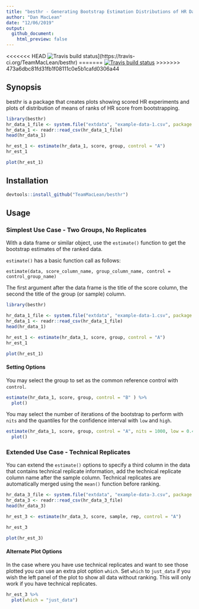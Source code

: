 ```yaml
---
title: "besthr - Generating Bootstrap Estimation Distributions of HR Data"
author: "Dan MacLean"
date: "12/06/2019"
output: 
  github_document:
    html_preview: false
---
```


  <!-- badges: start -->
<<<<<<< HEAD
  ![Travis build status](https://travis-ci.org/TeamMacLean/besthr.svg?branch=master)](https://travis-ci.org/TeamMacLean/besthr)
=======
  [![Travis build status](https://travis-ci.org/TeamMacLean/besthr.svg?branch=master)](https://travis-ci.org/TeamMacLean/besthr)
>>>>>>> 473a6dbc81fd31fb1f08111c0e5b1cafd0306a44
  <!-- badges: end -->

## Synopsis

besthr is a package that creates plots showing scored HR experiments and plots of distribution of means of ranks of HR score from bootstrapping.

```r
library(besthr)
hr_data_1_file <- system.file("extdata", "example-data-1.csv", package = "besthr")
hr_data_1 <- readr::read_csv(hr_data_1_file)
head(hr_data_1)

hr_est_1 <- estimate(hr_data_1, score, group, control = "A")
hr_est_1

plot(hr_est_1)

```

## Installation

```r
devtools::install_github("TeamMacLean/besthr")
```

## Usage 

### Simplest Use Case - Two Groups, No Replicates

With a data frame or similar object, use the `estimate()` function to get the bootstrap estimates of the ranked data.

`estimate()` has a basic function call as follows:

`estimate(data, score_column_name, group_column_name, control = control_group_name)`

The first argument after the data frame is the title of the score column, the second the title of the group (or sample) column. 

```r
library(besthr)

hr_data_1_file <- system.file("extdata", "example-data-1.csv", package = "besthr")
hr_data_1 <- readr::read_csv(hr_data_1_file)
head(hr_data_1)

hr_est_1 <- estimate(hr_data_1, score, group, control = "A")
hr_est_1

plot(hr_est_1)
```

#### Setting Options

You may select the group to set as the common reference control with `control`.

```r
estimate(hr_data_1, score, group, control = "B" ) %>%
  plot()
```

You may select the number of iterations of the bootstrap to perform with `nits` and the quantiles for the confidence interval with `low` and `high`.

```r
estimate(hr_data_1, score, group, control = "A", nits = 1000, low = 0.4, high = 0.6) %>%
  plot()
```
  
### Extended Use Case - Technical Replicates

You can extend the `estimate()` options to specify a third column in the data that contains technical replicate information, add the technical replicate column name after the sample column. Technical replicates are automatically merged using the `mean()` function before ranking.

```r

hr_data_3_file <- system.file("extdata", "example-data-3.csv", package = "besthr")
hr_data_3 <- readr::read_csv(hr_data_3_file)
head(hr_data_3)

hr_est_3 <- estimate(hr_data_3, score, sample, rep, control = "A")

hr_est_3

plot(hr_est_3)

```

#### Alternate Plot Options

In the case where you have use technical replicates and want to see those plotted you can use an extra plot option `which`. Set `which` to `just_data` if you wish the left panel of the plot to show all data without ranking. This will only work if you have technical replicates.

```r

hr_est_3 %>% 
  plot(which = "just_data")
```
